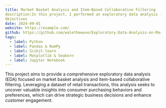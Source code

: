 ```yaml
---
title: Market Basket Analysis and Item-Based Collaborative Filtering
description:In this project, I performed an exploratory data analysis (EDA) focusing on Market Basket Analysis and Item-Based Collaborative Filtering. The objective was to uncover patterns in customer purchasing behavior and generate personalized product recommendations for the Bronze Segment.
Objectives
date: 2024-09-01
website: https://example.com/
github: https://github.com/walethewave/Exploratory-Data-Analysis-on-Market-Basket-Analysis-and-Item-Based-Collaborative-Filtering
tags:
  - label: Python
  - label: Pandas & NumPy
  - label: Scikit-learn
  - label: Matplotlib & Seaborn
  - label: Jupyter Notebook
---
```


This project aims to provide a comprehensive exploratory data analysis (EDA) focused on market basket analysis and item-based collaborative filtering. Leveraging a dataset of retail transactions, this analysis seeks to uncover valuable insights into consumer purchasing behaviors and preferences, which can drive strategic business decisions and enhance customer engagement.